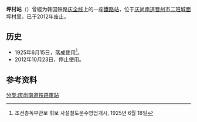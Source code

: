 {{朝鮮半島車站資訊
|公司色 = black
|文字色 = 
|站名 = 坪村站
|圖片 = Korail Gyeongjeon Line Pyeongchon Station Rearside.jpg
|pxl = 
|圖片說明 =车站站舍
|前一站 = [[院北站|院北]]
|前一站距離 = 
|後一站距離 = 
|後一站 = [[晋州树木园站|晋州树木园]]
|所屬路線 = [[庆全线|庆全线]]
|距離 = 
|起點站 = [[三浪津站|三浪津]]
|諺文 = 평촌역
|朝鮮漢字 = 坪村驛
|文觀部式 =Pyeongchon-yeok 
|馬-賴式 =P'yŏngch'on-yŏk
|副站名 = 
|車站編號 = 
|停站路線數 = 
|所屬公司 = [[韩国铁道公社|韩国铁道公社]]
|所在地 =[[庆尚南道|庆尚南道]][[晋州市_(韩国)|晋州市]][[二班城面|二班城面]]坪村里742-4
|車站構造 = 地面车站
|月台配置 = 1面2线
|啟用年月日 =1925年6月15日
|廢站年月日 =2012年10月23日
|上下車人次 = 
|統計年度 = 
|轉車 = 
|備註 = 
|全寬備註 = 
}}

'''坪村站'''（{{kor|諺=평촌역|漢=坪村驛|羅=Pyeongchon yeok|f=y}}）曾經为韩国铁路[[庆全线|庆全线]]上的一座[[鐵路站|鐵路站]]，位于[[庆尚南道|庆尚南道]][[晋州市_(韩国)|晋州市]][[二班城面|二班城面]]坪村里，已于2012年废止。

== 历史 ==
*1925年6月15日，落成使用<ref>조선총독부관보 휘보 사설철도운수영업개시, 1925년 6월 18일</ref>。
*2012年10月23日，停止使用。

== 参考资料 ==
{{reflist}}

{{庆全线}}

[[分类:庆尚南道铁路废站|分类:庆尚南道铁路废站]]